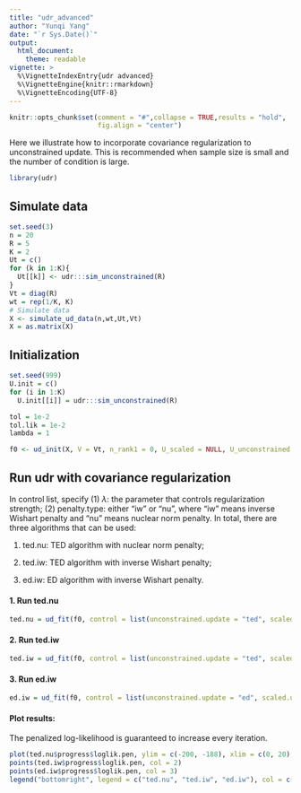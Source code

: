 ```yaml
---
title: "udr_advanced"
author: "Yunqi Yang"
date: "`r Sys.Date()`"
output:
  html_document:
    theme: readable
vignette: >
  %\VignetteIndexEntry{udr advanced}
  %\VignetteEngine{knitr::rmarkdown}
  %\VignetteEncoding{UTF-8}
---
```


```r
knitr::opts_chunk$set(comment = "#",collapse = TRUE,results = "hold",
                      fig.align = "center")
```

Here we illustrate how to incorporate covariance regularization to unconstrained update. This is recommended when sample size is small and the number of condition is large. 



```r
library(udr)
```

## Simulate data
```r
set.seed(3)
n = 20
R = 5
K = 2
Ut = c()
for (k in 1:K){
  Ut[[k]] <- udr:::sim_unconstrained(R)
}
Vt = diag(R)
wt = rep(1/K, K)
# Simulate data 
X <- simulate_ud_data(n,wt,Ut,Vt)
X = as.matrix(X)
```

## Initialization
```r
set.seed(999)
U.init = c()
for (i in 1:K)
  U.init[[i]] = udr:::sim_unconstrained(R)

tol = 1e-2
tol.lik = 1e-2
lambda = 1

f0 <- ud_init(X, V = Vt, n_rank1 = 0, U_scaled = NULL, U_unconstrained = U.init)
```

## Run udr with covariance regularization

In control list, specify (1) $\lambda$: the parameter that controls regularization strength; (2) penalty.type: either "iw" or "nu", where "iw" means inverse Wishart penalty and "nu" means nuclear norm penalty. In total, there are three algorithms that can be used:

1. ted.nu: TED algorithm with nuclear norm penalty;

2. ted.iw: TED algorithm with inverse Wishart penalty;

3. ed.iw: ED algorithm with inverse Wishart penalty. 

#### 1. Run ted.nu
```r
ted.nu = ud_fit(f0, control = list(unconstrained.update = "ted", scaled.update = "fa", resid.update = 'none', lambda =lambda, penalty.type = "nu", maxiter=500, tol = tol, tol.lik = tol.lik), verbose=TRUE)
```

#### 2. Run ted.iw
```r
ted.iw = ud_fit(f0, control = list(unconstrained.update = "ted", scaled.update = "fa", resid.update = 'none', lambda =lambda, penalty.type = "iw", maxiter=500, tol = tol, tol.lik = tol.lik), verbose=TRUE)
```

#### 3. Run ed.iw
```r
ed.iw = ud_fit(f0, control = list(unconstrained.update = "ed", scaled.update = "fa", resid.update = 'none', lambda =lambda, penalty.type = "iw", maxiter=500, tol = tol, tol.lik = tol.lik), verbose=TRUE)
```

#### Plot results:

The penalized log-likelihood is guaranteed to increase every iteration. 
```r
plot(ted.nu$progress$loglik.pen, ylim = c(-200, -188), xlim = c(0, 20), xlab = "iteration", ylab = "Penalized log-likelihood")
points(ted.iw$progress$loglik.pen, col = 2)
points(ed.iw$progress$loglik.pen, col = 3)
legend("bottomright", legend = c("ted.nu", "ted.iw", "ed.iw"), col = c(1:3), pch = 1)
```
